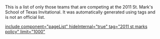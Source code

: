 This is a list of only those teams that are competing at the 2011 St. Mark's School of Texas Invitational. It was automatically generated using tags and is not an official list.

[[include component="pageList" hideInternal="true" tag="2011 st marks policy" limit="1000"]]